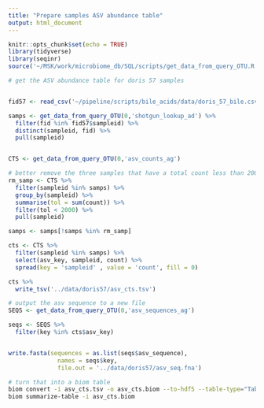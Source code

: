 ```yaml
---
title: "Prepare samples ASV abundance table"
output: html_document
---
```


```r
knitr::opts_chunk$set(echo = TRUE)
library(tidyverse)
library(seqinr)
source('~/MSK/work/microbiome_db/SQL/scripts/get_data_from_query_OTU.R')
```

```r
# get the ASV abundance table for doris 57 samples


fid57 <- read_csv('~/pipeline/scripts/bile_acids/data/doris_57_bile.csv')

samps <- get_data_from_query_OTU(0,'shotgun_lookup_ad') %>% 
  filter(fid %in% fid57$sampleid) %>% 
  distinct(sampleid, fid) %>% 
  pull(sampleid)


CTS <- get_data_from_query_OTU(0,'asv_counts_ag')

# better remove the three samples that have a total count less than 2000
rm_samp <- CTS %>% 
  filter(sampleid %in% samps) %>% 
  group_by(sampleid) %>% 
  summarise(tol = sum(count)) %>% 
  filter(tol < 2000) %>% 
  pull(sampleid)

samps <- samps[!samps %in% rm_samp]

cts <- CTS %>% 
  filter(sampleid %in% samps) %>% 
  select(asv_key, sampleid, count) %>% 
  spread(key = 'sampleid' , value = 'count', fill = 0)

```

```r
cts %>% 
  write_tsv('../data/doris57/asv_cts.tsv')

# output the asv sequence to a new file
SEQS <- get_data_from_query_OTU(0,'asv_sequences_ag')

seqs <- SEQS %>% 
  filter(key %in% cts$asv_key)


write.fasta(sequences = as.list(seqs$asv_sequence), 
              names = seqs$key,
              file.out = '../data/doris57/asv_seq.fna')
```

```bash
# turn that into a biom table
biom convert -i asv_cts.tsv -o asv_cts.biom --to-hdf5 --table-type="Table"
biom summarize-table -i asv_cts.biom
```



